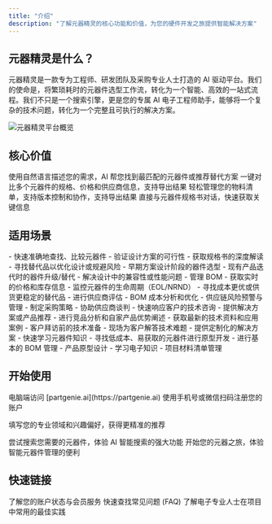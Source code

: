 ```yaml
---
title: "介绍"
description: "了解元器精灵的核心功能和价值，为您的硬件开发之旅提供智能解决方案"
---
```


## 元器精灵是什么？

元器精灵是一款专为工程师、研发团队及采购专业人士打造的 AI 驱动平台。我们的使命是，将繁琐耗时的元器件选型工作流，转化为一个智能、高效的一站式流程。我们不只是一个搜索引擎，更是您的专属 AI 电子工程师助手，能够将一个复杂的技术问题，转化为一个完整且可执行的解决方案。

<Frame>
  <img src="/images/partgenie-overview.png" alt="元器精灵平台概览" />
</Frame>

## 核心价值

<CardGroup cols={2}>
<Card title="AI 智能搜索" icon="search">
  使用自然语言描述您的需求，AI 帮您找到最匹配的元器件或推荐替代方案
</Card>

<Card title="智能对比" icon="scale">
  一键对比多个元器件的规格、价格和供应商信息，支持导出结果
</Card>

<Card title="BOM 管理" icon="list">
  轻松管理您的物料清单，支持版本控制和协作，支持导出结果
</Card>

<Card title="规格书对话" icon="message-square-dot">
  直接与元器件规格书对话，快速获取关键信息
</Card>
</CardGroup>

## 适用场景
<AccordionGroup>
<Accordion title="硬件研发工程师 / 设计工程师">
- 快速准确地查找、比较元器件
- 验证设计方案的可行性
- 获取规格书的深度解读
- 寻找替代品以优化设计或规避风险
- 早期方案设计阶段的器件选型
- 现有产品迭代时的器件升级/替代
- 解决设计中的兼容性或性能问题
</Accordion>

<Accordion title="电子采购经理 / 供应链管理人员">
- 管理 BOM
- 获取实时的价格和库存信息
- 监控元器件的生命周期（EOL/NRND）
- 寻找成本更优或供货更稳定的替代品
- 进行供应商评估
- BOM 成本分析和优化
- 供应链风险预警与管理
- 制定采购策略
- 协助供应商谈判
</Accordion>

<Accordion title="FAE / 销售工程师">
- 快速响应客户的技术咨询
- 提供解决方案或产品推荐
- 进行竞品分析和自家产品优势阐述
- 获取最新的技术资料和应用案例
- 客户拜访前的技术准备
- 现场为客户解答技术难题
- 提供定制化的解决方案
</Accordion>

<Accordion title="硬件创业者 / 学生 / 业余爱好者">
- 快速学习元器件知识
- 寻找低成本、易获取的元器件进行原型开发
- 进行基本的 BOM 管理
- 产品原型设计
- 学习电子知识
- 项目材料清单管理
</Accordion>
</AccordionGroup>

## 开始使用

<Steps>
<Step title="注册账户">
  电脑端访问 [partgenie.ai](https://partgenie.ai) 使用手机号或微信扫码注册您的账户
</Step>

<Step title="完善资料">填写您的专业领域和兴趣偏好，获得更精准的推荐</Step>

<Step title="开始搜索">
  尝试搜索您需要的元器件，体验 AI 智能搜索的强大功能
</Step>
</Steps>

<Card title="立即开始" icon="play" href="https://partgenie.ai">
  开始您的元器之旅，体验智能元器件管理的便利
</Card>

## 快速链接

<Columns cols={3}>
  <Card title="账户与订阅" icon="user" href="/zh-Hans/membership-pricing">
    了解您的账户状态与会员服务
  </Card>
  <Card
    title="常见问题解答"
    icon="badge-info"
    href="/zh-Hans/faq"
  >
    快速查找常见问题 (FAQ)
  </Card>
  <Card title="最佳实践" icon="star" href="/zh-Hans/ai-query-writing">
    了解电子专业人士在项目中常用的最佳实践
  </Card>
</Columns>
